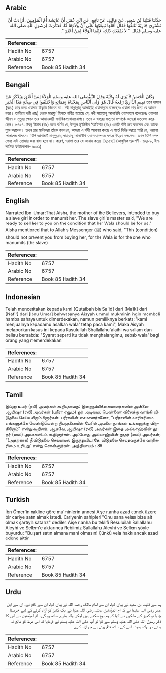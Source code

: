## Arabic


<div dir="rtl" lang="ar" style={{fontSize:'larger',backgroundColor:'#f8f9fa',padding:20}}>
حَدَّثَنَا قُتَيْبَةُ بْنُ سَعِيدٍ، عَنْ مَالِكٍ، عَنْ نَافِعٍ، عَنِ ابْنِ عُمَرَ، أَنَّ عَائِشَةَ أُمَّ الْمُؤْمِنِينَ، أَرَادَتْ أَنْ تَشْتَرِيَ جَارِيَةً تُعْتِقُهَا فَقَالَ أَهْلُهَا نَبِيعُكِهَا عَلَى أَنَّ وَلاَءَهَا لَنَا‏.‏ فَذَكَرَتْ لِرَسُولِ اللَّهِ صلى الله عليه وسلم فَقَالَ ‏ "‏ لاَ يَمْنَعُكِ ذَلِكِ، فَإِنَّمَا الْوَلاَءُ لِمَنْ أَعْتَقَ ‏"‏‏.‏
</div>
<div style={{backgroundColor:'#f8f9fa',padding:20, marginBottom: 10}}><table> <thead> <tr> <th>References:</th> <th></th> </tr> </thead> <tbody><tr><td>Hadith No</td><td>6757</td></tr><tr><td>Arabic No</td><td>6757</td></tr><tr><td>Reference</td><td>Book 85 Hadith 34</td></tr></tbody></table></div>

## Bengali


<div dir="ltr" lang="bn" style={{fontSize:'larger',backgroundColor:'#f8f9fa',padding:20}}>
وَكَانَ الْحَسَنُ لاَ يَرَى لَهُ وِلاَيَةً وَقَالَ النَّبِيُّصلى الله عليه وسلم الْوَلاَءُ لِمَنْ أَعْتَقَ وَيُذْكَرُ عَنْ تَمِيمٍ الدَّارِيِّ رَفَعَهُ قَالَ هُوَ أَوْلَى النَّاسِ بِمَحْيَاهُ وَمَمَاتِهِ وَاخْتَلَفُوا فِي صِحَّةِ هَذَا الْخَبَرِ তবে হাসান (রহ.) তার জন্য ওয়ালার স্বীকৃতি দিতেন না। নবী সাল্লাল্লাহু আলাইহি ওয়াসাল্লাম বলেছেনঃ ওয়ালা তার জন্য যে আযাদ করে। তামীমে দারী (রাঃ) থেকে মারফু‘ হিসাবে বর্ণিত হয়েছে যে, নবী সাল্লাল্লাহু আলাইহি ওয়াসাল্লাম বলেছেনঃ ওয়ালার জীবন ও মৃত্যুর ক্ষেত্রে তার আযাদকারী সর্বাধিক প্রাধান্যযোগ্য। তবে এ খবরের সত্যতা সম্পর্কে অন্যেরা মতভেদ করেছেন। ৬৭৫৭. ইবনু ‘উমার (রাঃ) হতে বর্ণিত যে, উম্মুল মু‘মিনীন ‘আয়িশাহ (রাঃ) একটি বাঁদী ক্রয় করলেন এবং তাকে মুক্ত করলেন। তখন তার মালিকরা তাঁকে বলল যে, আমরা এ বাঁদী আপনার কাছে এ শর্তে বিক্রি করতে পারি যে, ওয়ালা আমাদের থাকবে। তিনি ব্যাপারটি রাসূলুল্লাহ্ সাল্লাল্লাহু আলাইহি ওয়াসাল্লাম-এর কাছে উল্লেখ করলেন। তখন তিনি বললেনঃ এটা তোমার জন্য বাধা হবে না। কারণ, ওয়ালা তার যে আযাদ করে। [২১৫৬] (আধুনিক প্রকাশনী- ৬২৮৯, ইসলামিক ফাউন্ডেশন- ৬৩০১)
</div>
<div style={{backgroundColor:'#f8f9fa',padding:20, marginBottom: 10}}><table> <thead> <tr> <th>References:</th> <th></th> </tr> </thead> <tbody><tr><td>Hadith No</td><td>6757</td></tr><tr><td>Arabic No</td><td>6757</td></tr><tr><td>Reference</td><td>Book 85 Hadith 34</td></tr></tbody></table></div>

## English


<div dir="ltr" lang="en" style={{fontSize:'larger',backgroundColor:'#f8f9fa',padding:20}}>
Narrated Ibn 'Umar:That Aisha, the mother of the Believers, intended to buy a slave girl in order to manumit her. The slave girl's master said, "We are ready to sell her to you on the condition that her Wala should be for us." Aisha mentioned that to Allah's Messenger (ﷺ) who said, "This (condition) should not prevent you from buying her, for the Wala is for the one who manumits (the slave)
</div>
<div style={{backgroundColor:'#f8f9fa',padding:20, marginBottom: 10}}><table> <thead> <tr> <th>References:</th> <th></th> </tr> </thead> <tbody><tr><td>Hadith No</td><td>6757</td></tr><tr><td>Arabic No</td><td>6757</td></tr><tr><td>Reference</td><td>Book 85 Hadith 34</td></tr></tbody></table></div>

## Indonesian


<div dir="ltr" lang="id" style={{fontSize:'larger',backgroundColor:'#f8f9fa',padding:20}}>
Telah menceritakan kepada kami [Qutaibah bin Sa'id] dari [Malik] dari [Nafi'] dari [Ibnu Umar] bahwasanya Aisyah ummul mukminin ingin membeli hamba sahaya untuk dimerdekakan, namun pemiliknya berkata; 'kami menjualnya kepadamu asalkan wala' tetap pada kami", Maka Aisyah melaporkan kasus ini kepada Rasulullah Shallallahu'alaihi wa sallam dan beliau bersabda: "Syarat seperti itu tidak menghalangimu, sebab wala' bagi orang yang memerdekakan
</div>
<div style={{backgroundColor:'#f8f9fa',padding:20, marginBottom: 10}}><table> <thead> <tr> <th>References:</th> <th></th> </tr> </thead> <tbody><tr><td>Hadith No</td><td>6757</td></tr><tr><td>Arabic No</td><td>6757</td></tr><tr><td>Reference</td><td>Book 85 Hadith 34</td></tr></tbody></table></div>

## Tamil


<div dir="ltr" lang="ta" style={{fontSize:'larger',backgroundColor:'#f8f9fa',padding:20}}>
இப்னு உமர் (ரலி) அவர்கள் கூறியதாவது: இறைநம்பிக்கையாளர்களின் அன்னை ஆயிஷா (ரலி) அவர்கள் (பரீரா எனும்) ஓர் அடிமைப் பெண்ணை விலைக்கு வாங்கி விடுதலை செய்ய விரும்பினார்கள். பரீராவின் எசமானர்களோ, “பரீராவின் வாரிசுரிமை எங்களுக்கே வேண்டுமென்ற நிபந்தனையின் பேரில் அவளை நாங்கள் உங்களுக்கு விற்கிறோம்” என்று கூறினர். ஆகவே, ஆயிஷா (ரலி) அவர்கள் இதை அல்லாஹ்வின் தூதர் (ஸல்) அவர்களிடம் கூறினார்கள். அப்போது அல்லாஹ்வின் தூதர் (ஸல்) அவர்கள், “(அதற்காக) நீ விடுதலை செய்யாமல் இருந்துவிடாதே! விடுதலை செய்தவருக்கே வாரிசுரிமை உரியது” என்று சொன்னார்கள். அத்தியாயம் : 86
</div>
<div style={{backgroundColor:'#f8f9fa',padding:20, marginBottom: 10}}><table> <thead> <tr> <th>References:</th> <th></th> </tr> </thead> <tbody><tr><td>Hadith No</td><td>6757</td></tr><tr><td>Arabic No</td><td>6757</td></tr><tr><td>Reference</td><td>Book 85 Hadith 34</td></tr></tbody></table></div>

## Turkish


<div dir="ltr" lang="tr" style={{fontSize:'larger',backgroundColor:'#f8f9fa',padding:20}}>
İbn Ömer'in nakline göre mu'minlerin annesi Aişe r.anha azad etmek üzere bir cariye satın almak istedi. Cariyenin sahipleri "Onu sana velası bize ait olmak şartıyla satarız" dediler. Aişe r.anha bu teklifi Resuluilah Sallallahu Aleyhi ve Sellem'e aktarınca Nebiimiz Sallallahu Aleyhi ve Sellem şöyle buyurdu: "Bu şart satın almana mani olmasın! Çünkü vela hakkı ancak azad edene aittir
</div>
<div style={{backgroundColor:'#f8f9fa',padding:20, marginBottom: 10}}><table> <thead> <tr> <th>References:</th> <th></th> </tr> </thead> <tbody><tr><td>Hadith No</td><td>6757</td></tr><tr><td>Arabic No</td><td>6757</td></tr><tr><td>Reference</td><td>Book 85 Hadith 34</td></tr></tbody></table></div>

## Urdu


<div dir="rtl" lang="ur" style={{fontSize:'larger',backgroundColor:'#f8f9fa',padding:20}}>
ہم سے قتیبہ بن سعید نے بیان کیا، ان سے امام مالک رحمہ اللہ نے بیان کیا، ان سے نافع نے، ان سے ابن عمر رضی اللہ عنہما نے کہ ام المؤمنین عائشہ رضی اللہ عنہا نے ایک کنیز کو آزاد کرنے کے لیے خریدنا چاہا تو کنیز کے مالکوں نے کہا کہ ہم بیچ سکتے ہیں لیکن ولاء ہمارے ساتھ ہو گی۔ ام المؤمنین نے اس کا ذکر رسول اللہ صلی اللہ علیہ وسلم سے کیا تو آپ صلی اللہ علیہ وسلم نے فرمایا کہ اس شرط کو مانع نہ بننے دو، ولاء ہمیشہ اسی کے ساتھ قائم ہوتی ہے جو آزاد کرے۔
</div>
<div style={{backgroundColor:'#f8f9fa',padding:20, marginBottom: 10}}><table> <thead> <tr> <th>References:</th> <th></th> </tr> </thead> <tbody><tr><td>Hadith No</td><td>6757</td></tr><tr><td>Arabic No</td><td>6757</td></tr><tr><td>Reference</td><td>Book 85 Hadith 34</td></tr></tbody></table></div>